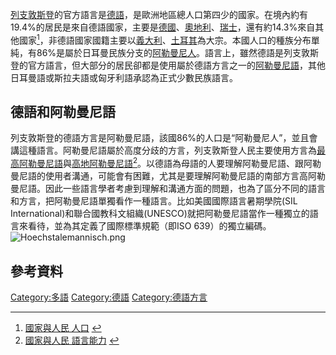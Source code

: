 [[列支敦斯登|列支敦斯登]]的官方語言是[[德語|德語]]，是歐洲地區總人口第四少的國家。在境內約有19.4%的居民是來自德語國家，主要是[[德國|德國]]、[[奧地利|奧地利]]、[[瑞士|瑞士]]，還有約14.3%來自其他國家<ref>[https://www.liechtenstein.li/en/country-and-people/society/population/ 國家與人民 人口] {{Wayback|url=https://www.liechtenstein.li/en/country-and-people/society/population/ |date=20190327123335 }}{{en icon}}</ref>，非德語國家國籍主要以[[義大利|義大利]]、[[土耳其|土耳其]]為大宗。本國人口的種族分布單純，有86%是屬於日耳曼民族分支的[[阿勒曼尼人|阿勒曼尼人]]。語言上，雖然德語是列支敦斯登的官方語言，但大部分的居民卻都是使用屬於德語方言之一的[[阿勒曼尼語|阿勒曼尼語]]，其他日耳曼語或斯拉夫語或匈牙利語承認為正式少數民族語言。

==德語和阿勒曼尼語==
列支敦斯登的德語方言是阿勒曼尼語，該國86%的人口是“阿勒曼尼人”，並且會講這種語言。阿勒曼尼語屬於高度分歧的方言，列支敦斯登人民主要使用方言為[[最高阿勒曼尼語|最高阿勒曼尼語]]與[[高地阿勒曼尼語|高地阿勒曼尼語]]<ref>[https://www.liechtenstein.li/en/country-and-people/society/population/languages/ 國家與人民 語言能力] {{Wayback|url=https://www.liechtenstein.li/en/country-and-people/society/population/languages/ |date=20201020184449 }}{{en icon}}</ref>。以德語為母語的人要理解阿勒曼尼語、跟阿勒曼尼語的使用者溝通，可能會有困難，尤其是要理解阿勒曼尼語的南部方言高阿勒曼尼語。因此一些語言學者考慮到理解和溝通方面的問題，也為了區分不同的語言和方言，把阿勒曼尼語單獨看作一種語言。比如美國國際語言暑期學院(SIL International)和聯合國教科文組織(UNESCO)就把阿勒曼尼語當作一種獨立的語言來看待，並為其定義了國際標準規範（即ISO 639）的獨立編碼。
[[File:Hoechstalemannisch.png|center]]

==參考資料==
{{Reflist}}

{{歐洲題目|語言}}
[[Category:多語|Category:多語]]
[[Category:德語|Category:德語]]
[[Category:德語方言|Category:德語方言]]